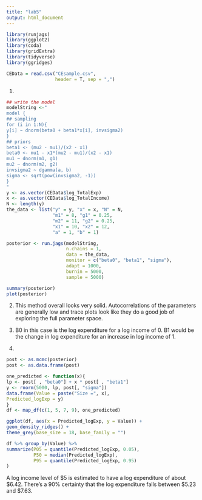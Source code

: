 ---
title: "lab5"
output: html_document
---

```{r}
library(runjags)
library(ggplot2)
library(coda)
library(gridExtra)
library(tidyverse)
library(ggridges)

CEData = read.csv("CEsample.csv",
                  header = T, sep = ",")


```
1.
```{r}
## write the model
modelString <-"
model {
## sampling
for (i in 1:N){
y[i] ~ dnorm(beta0 + beta1*x[i], invsigma2)
}
## priors
beta1 <- (mu2 - mu1)/(x2 - x1)
beta0 <- mu1 - x1*(mu2 - mu1)/(x2 - x1)
mu1 ~ dnorm(m1, g1)
mu2 ~ dnorm(m2, g2)
invsigma2 ~ dgamma(a, b)
sigma <- sqrt(pow(invsigma2, -1))
}
"
y <- as.vector(CEData$log_TotalExp)
x <- as.vector(CEData$log_TotalIncome)
N <- length(y)
the_data <- list("y" = y, "x" = x, "N" = N,
                 "m1" = 8, "g1" = 0.25,
                 "m2" = 11, "g2" = 0.25,
                 "x1" = 10, "x2" = 12,
                 "a" = 1, "b" = 1)

posterior <- run.jags(modelString,
                      n.chains = 1,
                      data = the_data,
                      monitor = c("beta0", "beta1", "sigma"),
                      adapt = 1000,
                      burnin = 5000,
                      sample = 5000)

summary(posterior)
plot(posterior)
```
2.
This method overall looks very solid. Autocorrelations of the parameters are generally low and trace plots look like they do a good job of exploring the full parameter space. 

3. 
B0 in this case is the log expenditure for a log income of 0. B1 would be the change in log expenditure for an increase in log income of 1. 

4.
```{r}
post <- as.mcmc(posterior)
post <- as.data.frame(post)

one_predicted <- function(x){
lp <- post[ , "beta0"] + x * post[ , "beta1"]
y <- rnorm(5000, lp, post[, "sigma"])
data.frame(Value = paste("Size =", x),
Predicted_logExp = y)
}
df <- map_df(c(1, 5, 7, 9), one_predicted)

ggplot(df, aes(x = Predicted_logExp, y = Value)) +
geom_density_ridges() +
theme_grey(base_size = 18, base_family = "")

df %>% group_by(Value) %>%
summarize(P05 = quantile(Predicted_logExp, 0.05),
          P50 = median(Predicted_logExp),
          P95 = quantile(Predicted_logExp, 0.95)
)
```

A log income level of \$5 is estimated to have a log expenditure of about \$6.42. There's a 90% certainty that the log expenditure falls between \$5.23 and \$7.63. 

